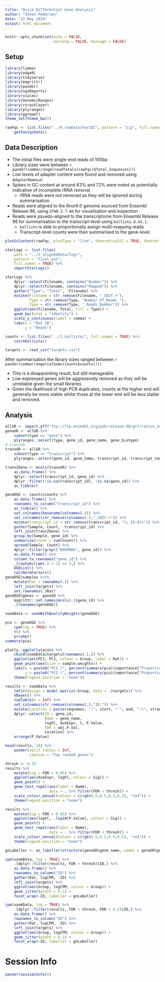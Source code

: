 ```yaml
---
title: "Quick Differential Gene Analysis"
author: "Steve Pederson"
date: "22 May 2019"
output: html_document
---
```


```r
knitr::opts_chunk$set(echo = FALSE,
					  warning = FALSE, message = FALSE)
```

## Setup

```r
library(limma)
library(edgeR)
library(tidyverse)
library(magrittr)
library(pander)
library(ngsReports)
library(scales)
library(GenomicRanges)
library(rtracklayer)
library(plyranges)
library(ggrepel)
theme_set(theme_bw())
```

```r
rawFqc <- list.files("../0_rawData/FastQC", pattern = "zip", full.names = TRUE) %>%
	getFastqcData()
```


## Data Description

- The initial files were single-end reads of 100bp
- Library sizes were between `r pander(comma(range(readTotals(rawFqc)$Total_Sequences)))`
- Low levels of adapter content were found and removed using `AdapterRemoval`
- Spikes in GC content at around 63% and 72% were noted as potentially indicative of incomplete rRNA removal
    - rRNA reads were not removed as they will be ignored during summarisation
- Reads were aligned to the Rnor6.0 genome sourced from Ensembl Release 96, using `STAR 2.7.0d` for visualisation and inspection
- Reads were psuedo-aligned to the transcriptome from Ensembl Release 96 for summarisation to the transcript-level using `kallisto 0.43.1`. 
    + `kallisto` is able to proportionally assign multi-mapping reads
    + Transcript-level counts were then summarised to the gene-level.


```r
plotGcContent(rawFqc, plotType = "line", theoreticalGC = TRUE, theoreticalType = "Transcriptome", species = "Rnorvegicus", pattern = "_F_.+")
```

```r
starLogs <- list.files(
	path = "../2_alignedData/log/",
	pattern = "final.out",
	full.names = TRUE) %>%
	importStarLogs()
```

```r
starLogs %>% 
	dplyr::select(Filename, contains("Number")) %>% 
	dplyr::select(Filename, contains("Mapped")) %>% 
	gather("Type", "Total", -Filename) %>% 
	mutate(Filename = str_remove(Filename, "_CB2Y.+"),
		   Type = str_remove(Type, "Number_Of_Reads_"),
		   Type = str_remove(Type, "_Reads_Number")) %>% 
	ggplot(aes(Filename, Total, fill = Type)) + 
	geom_bar(stat = "identity") +
	scale_y_continuous(label = comma) +
	labs(x = "Rat ID",
		 y = "Reads")
```

```r
counts <- list.files("../3_kallisto/", full.names = TRUE) %>% 
	catchKallisto()
```

```r
targets <- read_csv("targets.csv")
```


After summarisation the library sizes ranged between `r pander(comma(range(colSums(counts$counts))))`

- This is a disappointing result, but still manageable
- Low expressed genes will be aggressively removed as they will be unreliable given the small libraries
- Given the likelihood of high PCR duplicates, counts at the higher end will generally be more stable whilst those at the lower end will be less stable and removed.

## Analysis

```r
allGR <- import.gff("ftp://ftp.ensembl.org/pub/release-96/gtf/rattus_norvegicus/Rattus_norvegicus.Rnor_6.0.96.chr.gtf.gz")
geneGR <- allGR %>%
	subset(type == "gene") %>%
	plyranges::select(type, gene_id, gene_name, gene_biotype)
# transGR
transGR <- allGR %>%
	subset(type == "transcript") %>%
	plyranges::select(gene_id, gene_name, transcript_id, transcript_name, transcript_biotype)
```

```r
trans2Gene <- mcols(transGR) %>%
	as.data.frame() %>%
	dplyr::select(transcript_id, gene_id) %>%
	dplyr::filter(!is.na(transcript_id), !is.na(gene_id)) %>%
	as_tibble()
```

```r
geneDGE <- counts$counts %>%
	as.data.frame() %>%
	rownames_to_column("transcript_id") %>%
	as_tibble() %>%
	set_colnames(basename(colnames(.))) %>%
	set_colnames(str_remove(colnames(.),"_CB2Y.+")) %>%
	mutate(transcript_id = str_remove(transcript_id, "\\.[0-9]+")) %>%
	gather(Sample, Count, -transcript_id) %>%
	left_join(trans2Gene) %>%
	group_by(Sample, gene_id) %>%
	summarise(Count = sum(Count)) %>%
	spread(Sample, Count) %>% 
	dplyr::filter(grepl("ENSRNOG", gene_id)) %>%
	as.data.frame() %>% 
	column_to_rownames("gene_id") %>% 
	.[rowSums(cpm(.) > 2) >= 3,] %>%
	DGEList() %>%
	calcNormFactors()
geneDGE$samples %<>%
	mutate(Rat = rownames(.)) %>%
	left_join(targets) %>%
	set_rownames(.$Rat)
geneDGE$genes <- geneGR %>%
	magrittr::set_names(mcols(.)$gene_id) %>%
	.[rownames(geneDGE)]
```

```r
voomData <- voomWithQualityWeights(geneDGE)
```


```r
pca <- geneDGE %>%
	cpm(log = TRUE) %>%
	t() %>%
	prcomp()
summary(pca)
```

```r
plotly::ggplotly(pca$x %>%
	cbind(voomData$targets[rownames(.),]) %>%
	ggplot(aes(PC1, PC2, colour = Group, label = Rat)) +
	geom_point(aes(size = sample.weights)) +
	labs(x = paste0("PC1 (", percent(summary(pca)$importance["Proportion of Variance", "PC1"]), ")"),
		 y = paste0("PC2 (", percent(summary(pca)$importance["Proportion of Variance", "PC2"]), ")")) +
	theme(legend.position = "none"))
```

```r
results <- voomData %>%
	lmFit(design = model.matrix(~Group, data = .$targets)) %>%
	eBayes() %>%
	topTable(n = Inf) %>%
	set_colnames(str_remove(colnames(.),"ID.")) %>%
	mutate(Location = paste(seqnames, ":", start, "-", end, ":(", strand, ")", sep = "")) %>%
	dplyr::select(ID = gene_id,
				  Name = gene_name,
				  logFC, AveExpr, t, P.Value, 
				  FDR = adj.P.Val,
				  Location) %>%
	arrange(P.Value)
```

```r
head(results, 10) %>%
	pander(split.tables = Inf, 
		   caption = "Top ranked genes")
```


```r
thresh <- 0.15
results %>%
	mutate(Sig = FDR < 0.05) %>%
	ggplot(aes(AveExpr, logFC, colour = Sig)) +
	geom_point() +
	geom_text_repel(aes(label = Name),
					data = . %>% filter(FDR < thresh)) +
	scale_colour_manual(values = c(rgb(0.5,0.5,0.5,0.5), "red")) +
	theme(legend.position = "none")
```

```r
results %>%
	mutate(Sig = FDR < 0.05) %>%
	ggplot(aes(logFC, -log10(P.Value), colour = Sig)) +
	geom_point() +
	geom_text_repel(aes(label = Name),
					data = . %>% filter(FDR < thresh)) +
	scale_colour_manual(values = c(rgb(0.5,0.5,0.5,0.5), "red")) +
	theme(legend.position = "none")
```

```r
gnLabeller <- as_labeller(structure(geneGR$gene_name, names = geneGR$gene_id))
```


```r
cpm(voomData, log = TRUE) %>%
	.[dplyr::filter(results, FDR < thresh)$ID,] %>%
	as.data.frame() %>%
	rownames_to_column("ID") %>%
	gather(Rat, logCPM, -ID) %>%
	left_join(targets) %>%
	ggplot(aes(Group, logCPM, colour = Group)) +
	geom_jitter(width = 0.1) +
	facet_wrap(~ID, labeller = gnLabeller)
```


```r
cpm(voomData, log = TRUE) %>%
	.[dplyr::filter(results, FDR > thresh, FDR < 0.2)$ID,] %>%
	as.data.frame() %>%
	rownames_to_column("ID") %>%
	gather(Rat, logCPM, -ID) %>%
	left_join(targets) %>%
	ggplot(aes(Group, logCPM, colour = Group)) +
	geom_jitter(width = 0.1) +
	facet_wrap(~ID, labeller = gnLabeller)
```

# Session Info

```r
pander(sessionInfo())
```

